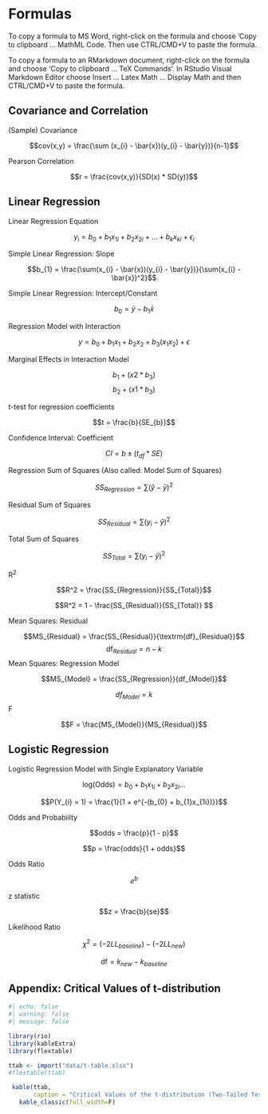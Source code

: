 # Formulas {#sec-formulas}

::: {.callout-tip title="Tip for HTML Version of Document"}
To copy a formula to MS Word, right-click on the formula and choose 'Copy to clipboard ... MathML Code. Then use CTRL/CMD+V to paste the formula.

To copy a formula to an RMarkdown document, right-click on the formula and choose 'Copy to clipboard ... TeX Commands'. In RStudio Visual Markdown Editor choose Insert ... Latex Math ... Display Math and then CTRL/CMD+V to paste the formula.
:::

## Covariance and Correlation

(Sample) Covariance

$$cov(x,y) = \frac{\sum (x_{i} - \bar{x})(y_{i} - \bar{y})}{n-1}$$

Pearson Correlation

$$r = \frac{cov(x,y)}{SD(x) * SD(y)}$$

## Linear Regression

Linear Regression Equation

$$y_{i} = b_{0} + b_{1}x_{1i} + b_{2}x_{2i} + ... + b_{k}x_{ki} + \epsilon_{i}$$

Simple Linear Regression: Slope

$$b_{1} = \frac{\sum(x_{i} - \bar{x})(y_{i} - \bar{y})}{\sum(x_{i} - \bar{x})^2}$$

Simple Linear Regression: Intercept/Constant

$$b_{0} = \bar{y} - b_{1}\bar{x}$$

Regression Model with Interaction

$$y = b_{0} + b_{1}x_{1} + b_{2}x_{2} + b_{3}(x_{1}x_{2}) + \epsilon$$

Marginal Effects in Interaction Model

$$b_{1} + (x2 * b_{3})$$ $$b_{2} + (x1 * b_{3})$$

t-test for regression coefficients

$$t = \frac{b}{SE_{b}}$$

Confidence Interval: Coefficient

$$CI = b \pm (t_{df} * SE)$$

Regression Sum of Squares (Also called: Model Sum of Squares)

$$SS_{Regression} = \sum(\hat{y} - \bar{y})^2$$

Residual Sum of Squares

$$SS_{Residual} = \sum(y_{i} - \hat{y})^2$$

Total Sum of Squares

$$SS_{Total} = \sum(y_{i} - \bar{y})^2$$

R^2^

$$R^2 = \frac{SS_{Regression}}{SS_{Total}}$$

$$R^2 = 1 - \frac{SS_{Residual}}{SS_{Total}} $$

Mean Squares: Residual

$$MS_{Residual} = \frac{SS_{Residual}}{\textrm{df}_{Residual}}$$ $$\textrm{df}_{Residual} = n-k$$ Mean Squares: Regression Model

$$MS_{Model} = \frac{SS_{Regression}}{df_{Model}}$$

$$df_{Model} = k$$ F

$$F = \frac{MS_{Model}}{MS_{Residual}}$$

## Logistic Regression

Logistic Regression Model with Single Explanatory Variable

$$\textrm{log(Odds)} = b_0 + b_1x_{1i} + b_2x_{2i}...$$

$$P(Y_{i} = 1) = \frac{1}{1 + e^{-(b_{0} + b_{1}x_{1i})}}$$

Odds and Probabiilty

$$odds = \frac{p}{1 - p}$$

$$p = \frac{odds}{1 + odds}$$

Odds Ratio

$$e^{b}$$

z statistic

$$z = \frac{b}{se}$$

Likelihood Ratio

$$\chi^2 = (-2LL_{baseline}) - (-2LL_{new})$$

$$\textrm{df} = k_{new} - k_{baseline}$$

## Appendix: Critical Values of t-distribution

```r
#| echo: false
#| warning: false
#| message: false

library(rio)
library(kableExtra)
library(flextable)

ttab <- import("data/t-table.xlsx")
#flextable(ttab)

 kable(ttab, 
       caption = "Critical Values of the t-distribution (Two-Tailed Test)") |> 
   kable_classic(full_width=F) 
  

  
```
